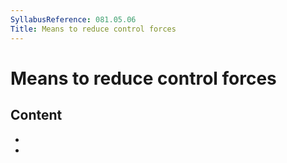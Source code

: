 ```yaml
---
SyllabusReference: 081.05.06
Title: Means to reduce control forces
---
```


# Means to reduce control forces

## Content

- <Link href="081.05.06.01" />
- <Link href="081.05.06.02" />
